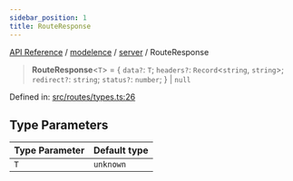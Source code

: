 ```yaml
---
sidebar_position: 1
title: RouteResponse
---
```


[API Reference](/api-reference/modelence/server/type-aliases/../../../index) / [modelence](/api-reference/modelence/server/type-aliases/../../index) / [server](/api-reference/modelence/server/type-aliases/../index) / RouteResponse

> **RouteResponse**\<`T`\> = \{ `data?`: `T`; `headers?`: `Record`\<`string`, `string`\>; `redirect?`: `string`; `status?`: `number`; \} \| `null`

Defined in: [src/routes/types.ts:26](https://github.com/modelence/modelence/blob/45cb8dfe664fced4d28b5cd14a6f6149dc361f3b/packages/modelence/src/routes/types.ts#L26)

## Type Parameters

| Type Parameter | Default type |
| ------ | ------ |
| `T` | `unknown` |
